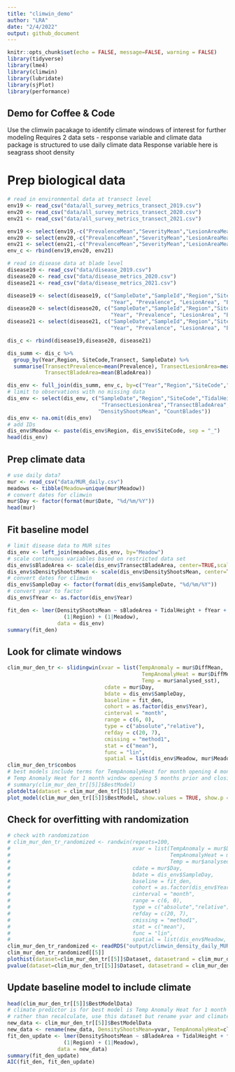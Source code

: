 ```yaml
---
title: "climwin_demo"
author: "LRA"
date: "2/4/2022"
output: github_document
---
```


```r
knitr::opts_chunk$set(echo = FALSE, message=FALSE, warning = FALSE)
library(tidyverse)
library(lme4)
library(climwin)
library(lubridate)
library(sjPlot)
library(performance)
```

## Demo for Coffee & Code

Use the climwin pacakage to identify climate windows of interest for further modeling
Requires 2 data sets - response variable and climate data
package is structured to use daily climate data
Response variable here is seagrass shoot density

# Prep biological data 
```r
# read in environmental data at transect level
env19 <- read_csv("data/all_survey_metrics_transect_2019.csv")
env20 <- read_csv("data/all_survey_metrics_transect_2020.csv")
env21 <- read_csv("data/all_survey_metrics_transect_2021.csv")

env19 <- select(env19,-c("PrevalenceMean","SeverityMean","LesionAreaMean"))
env20 <- select(env20,-c("PrevalenceMean","SeverityMean","LesionAreaMean", "EpiphytePerAreaSe"))
env21 <- select(env21,-c("PrevalenceMean","SeverityMean","LesionAreaMean", "EpiphytePerAreaSe"))
env_c <- rbind(env19,env20, env21)

# read in disease data at blade level
disease19 <- read_csv("data/disease_2019.csv")
disease20 <- read_csv("data/disease_metrics_2020.csv")
disease21 <- read_csv("data/disease_metrics_2021.csv")

disease19 <- select(disease19, c("SampleDate","SampleId","Region","SiteCode","TidalHeight", "Transect", "Blade",
                                 "Year", "Prevalence", "LesionArea", "BladeArea", "Severity"))
disease20 <- select(disease20, c("SampleDate","SampleId","Region","SiteCode","TidalHeight", "Transect", "Blade",
                                 "Year", "Prevalence", "LesionArea", "BladeArea", "Severity"))
disease21 <- select(disease21, c("SampleDate","SampleId","Region","SiteCode","TidalHeight", "Transect", "Blade",
                                 "Year", "Prevalence", "LesionArea", "BladeArea", "Severity"))

dis_c <- rbind(disease19,disease20, disease21)

dis_summ <- dis_c %>%
  group_by(Year,Region, SiteCode,Transect, SampleDate) %>%
  summarise(TransectPrevalence=mean(Prevalence), TransectLesionArea=mean(LesionArea), TransectSeverity=mean(Severity),
            TransectBladeArea=mean(BladeArea))

dis_env <- full_join(dis_summ, env_c, by=c("Year","Region","SiteCode","Transect"))
# limit to observations with no missing data
dis_env <- select(dis_env, c("SampleDate","Region","SiteCode","TidalHeight","Transect","TransectPrevalence",
                              "TransectLesionArea","TransectBladeArea","TransectSeverity","Year",
                             "DensityShootsMean", "CountBlades"))
dis_env <- na.omit(dis_env)
# add IDs
dis_env$Meadow <- paste(dis_env$Region, dis_env$SiteCode, sep = "_")
head(dis_env)
```

## Prep climate data

```r
# use daily data?
mur <- read_csv("data/MUR_daily.csv")
meadows <- tibble(Meadow=unique(mur$Meadow))
# convert dates for climwin
mur$Day <- factor(format(mur$Date, "%d/%m/%Y"))
head(mur)
```

## Fit baseline model

```r
# limit disease data to MUR sites
dis_env <- left_join(meadows,dis_env, by="Meadow")
# scale continuous variables based on restricted data set
dis_env$sBladeArea <- scale(dis_env$TransectBladeArea, center=TRUE,scale=TRUE)
dis_env$sDensityShootsMean <- scale(dis_env$DensityShootsMean, center=TRUE, scale=TRUE)
# convert dates for climwin
dis_env$SampleDay <- factor(format(dis_env$SampleDate, "%d/%m/%Y"))
# convert year to factor
dis_env$fYear <- as.factor(dis_env$Year)

fit_den <- lmer(DensityShootsMean ~ sBladeArea + TidalHeight + fYear + 
                  (1|Region) + (1|Meadow),
                data = dis_env)
summary(fit_den)
```

## Look for climate windows

```r

clim_mur_den_tr <- slidingwin(xvar = list(TempAnomaly = mur$DiffMean, 
                                           TempAnomalyHeat = mur$DiffMeanHeat, 
                                           Temp = mur$analysed_sst),
                               cdate = mur$Day,
                               bdate = dis_env$SampleDay,
                               baseline = fit_den,
                               cohort = as.factor(dis_env$Year),
                               cinterval = "month",
                               range = c(6, 0),
                               type = c("absolute","relative"),
                               refday = c(20, 7),
                               cmissing = "method1",
                               stat = c("mean"),
                               func = "lin",
                               spatial = list(dis_env$Meadow, mur$Meadow))
clim_mur_den_tr$combos
# best models include terms for TempAnomalyHeat for month opening 4 months before July 20 and closing 3 months before and 
# Temp Anomaly Heat for 1 month window opening 5 months prior and closing 4 months prior to sampling
# summary(clim_mur_den_tr[[5]]$BestModel)
plotdelta(dataset = clim_mur_den_tr[[5]]$Dataset)
plot_model(clim_mur_den_tr[[5]]$BestModel, show.values = TRUE, show.p = TRUE)
```

## Check for overfitting with randomization

```r
# check with randomization
# clim_mur_den_tr_randomized <- randwin(repeats=100,
#                                       xvar = list(TempAnomaly = mur$DiffMean, 
#                                                   TempAnomalyHeat = mur$DiffMeanHeat, 
#                                                   Temp = mur$analysed_sst),
#                                       cdate = mur$Day,
#                                       bdate = dis_env$SampleDay,
#                                       baseline = fit_den,
#                                       cohort = as.factor(dis_env$Year),
#                                       cinterval = "month",
#                                       range = c(6, 0),
#                                       type = c("absolute","relative"),
#                                       refday = c(20, 7),
#                                       cmissing = "method1",
#                                       stat = c("mean"),
#                                       func = "lin",
#                                       spatial = list(dis_env$Meadow, mur$Meadow))
clim_mur_den_tr_randomized <- readRDS("output/climwin_density_daily_MUR_transect.rds")
clim_mur_den_tr_randomized[[5]]
plothist(dataset=clim_mur_den_tr[[5]]$Dataset, datasetrand = clim_mur_den_tr_randomized[[5]])
pvalue(dataset=clim_mur_den_tr[[5]]$Dataset, datasetrand = clim_mur_den_tr_randomized[[5]], metric="AIC")
```

## Update baseline model to include climate

```r
head(clim_mur_den_tr[[5]]$BestModelData)
# climate predictor is for best model is Temp Anomaly Heat for 1 month window opening 5 months prior and closing 4 months prior to sampling
# rather than recalculate, use this dataset but rename yvar and climate
new_data <- clim_mur_den_tr[[5]]$BestModelData
new_data <- rename(new_data, DensityShootsMean=yvar, TempAnomalyHeat=climate)
fit_den_update <- lmer(DensityShootsMean ~ sBladeArea + TidalHeight + fYear + TempAnomalyHeat +
                  (1|Region) + (1|Meadow),
                data = new_data)
summary(fit_den_update)
AIC(fit_den, fit_den_update)
```

